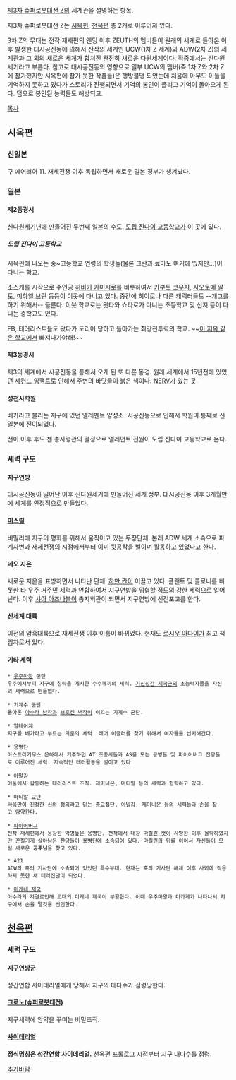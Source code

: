 [[제3차 슈퍼로봇대전 Z]]의 세계관을 설명하는 항목.

제3차 슈퍼로봇대전 Z는 [[시옥편]], [[천옥편]] 총 2개로 이루어져 있다.

3차 Z의 무대는 전작 재세편의 엔딩 이후 ZEUTH의 멤버들이 원래의 세계로 돌아온 이후 발생한 대시공진동에 의해서 전작의 세계인 UCW(1차 Z 세계)와 ADW(2차 Z)의 세계관과 그 외의 새로운 세계가 합쳐진 완전히 새로운 다원세계이다. 작중에서는 신다원세기라고 부른다. 참고로 대시공진동의 영향으로 일부 UCW의 멤버(즉 1차 Z와 2차 Z에 참가했지만 시옥편에 참가 못한 작품들)은 행방불명 되었는데 처음에 아무도 이들을 기억하지 못하고 있다가 스토리가 진행되면서 기억의 봉인이 풀리고 기억이 돌아오게 된다. 덤으로 봉인된 능력들도 해방되고.

[[목차]]

== 시옥편 ==
=== 신일본 ===
구 에어리어 11. 재세전쟁 이후 독립하면서 새로운 일본 정부가 생겨났다.

=== 일본 === 
==== 제2동경시 ====
신다원세기년에 만들어진 두번째 일본의 수도. [[도립 진다이 고등학교]]가 이 곳에 있다.

===== [[도립 진다이 고등학교]] =====
시옥편에 나오는 중~고등학교 연령의 학생들(물론 크란과 료마도 여기에 있지만...)이 다니는 학교.

소스케를 시작으로 주인공 [[히비키 카미시로]]를 비롯하여서 [[카부토 코우지]], [[사오토메 알토]], [[미하엘 브란]] 등등이 이곳에 다니고 있다. 중간에 히이로나 다른 캐릭터들도 --개그를 하기 위해서-- 들른다. 이웃 학교로는 왓타와 쇼타로가 다니는 초등학교 및 신지 등이 다니는 중학교도 있다.

FB, 테러리스트들도 왔다가 도리어 당하고 돌아가는 최강전투력의 학교. ~~[[이 지옥 같은 행성|이 지옥 같은 학교]]에서 빠져나가야해!~~

==== 제3동경시 ====
제3의 세계에서 시공진동을 통해서 오게 된 또 다른 동경. 원래 세계에서 15년전에 있었던 [[세컨드 임팩트]]로 인해서 주변의 바닷물이 붉은 색이다. [[NERV]]가 있는 곳.

==== 성천사학원 ====
베가라고 불리는 지구에 있던 엘레멘트 양성소. 시공진동으로 인해서 학원이 통째로 신일본에 전이되었다.

전이 이후 후도 젠 총사령관의 결정으로 엘레먼트 전원이 도립 진다이 고등학교로 온다.

=== 세력 구도 ===
==== 지구연방 ====
대시공진동이 일어난 이후 신다원세기에 만들어진 세계 정부. 대시공진동 이후 3개월만에 세계를 안정적으로 만들었다.

==== [[미스릴]] ====
비밀리에 지구의 평화를 위해서 움직이고 있는 무장단체. 본래 ADW 세계 소속으로 파계사변과 재세전쟁의 시점에서부터 이미 뒷공작을 벌이며 활동하고 있었다고 한다.

==== 네오 지온 ====
새로운 지온을 표방하면서 나타난 단체. [[하만 칸]]이 이끌고 있다. 플랜트 및 콜로니를 비롯한 타 우주 거주민 세력과 연합하여서 지구연방을 위협할 정도의 강한 세력으로 일어난다. 이후 [[샤아 아즈나블]]이 총지휘관이 되면서 지구연방에 선전포고를 한다.

==== 신세계 대륙 ====
이전의 암흑대륙으로 재세전쟁 이후 이름이 바뀌었다. 현재도 [[로시우 아다이]]가 최고 책임자로서 있다.

==== 기타 세력 ====
 * [[우주마왕]] 군단 
 우주에서부터 지구에 침략을 계시한 수수께끼의 세력. [[기신성간 제국군]]의 초능력자들을 자신의 세력으로 만들었다.

 * 기계수 군단 
 돌아온 [[아수라 남작]]과 [[브로켄 백작]]이 이끄는 기계수 군단.

 * 알테어계
 지구를 베가라고 부르는 의문의 세력. 레어 이글러를 찾기 위해서 여자들을 납치해간다.

 * 용병단
 아스트라기우스 은하에서 거주하던 AT 조종사들과 AS를 모는 용병들 및 파이어버그 잔당들로 이루어진 세력. 지속적인 테러활동을 벌이고 있다.

 * 아말감
 어둠에서 활동하는 테러리스트 조직. 제미니온, 마티알 등의 세력과 협력하고 있다.

 * 마티알 교단
 싸움만이 진정한 신의 정의라고 믿는 종교집단. 아말감, 제미니온 등의 세력들과 손을 잡고 암약한다.

 * [[파이어버그]]
 전작 재세편에서 등장한 악명높은 용병단. 전작에서 대장 [[마릴린 캣]]이 사망한 이후 몰락하였지만 끈질기게 살아남은 잔당들이 용병단에 소속되어 있다. 마릴린의 뒤를 이어서 자신들이 모실 새로운 '''공주님'''을 찾고 있다.

 * A21
 ADW의 흑의 기사단에 소속되어 있었던 특수부대. 현재는 흑의 기사단 해체 이후 사회에 적응하지 못한 채 테러집단이 되었다.

 * [[미케네 제국]]
 아수라의 자결로인해 고대의 미케네 제국이 부활한다. 이때 우주마왕과 미카게가 나타나서 지구에서 손을 뗄것을 선언한다.

== [[천옥편]] ==
=== 세력 구도 ===
==== 지구연방군 ====
성간연합 사이데리얼에게 당해서 지구의 대다수가 점령당한다.

==== [[크로노(슈퍼로봇대전)]] ====
지구세력에 암약을 꾸미는 비밀조직.

==== [[사이데리얼]] ====
'''정식명칭은 성간연합 사이데리얼.''' 천옥편 프롤로그 시점부터 지구 대다수를 점령.

[[추가바람]]
